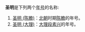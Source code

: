 '''圣明'''是下列两个[[年号|年号]]的名称:
# [[圣明_(陈瞻)|圣明 (陈瞻)]]：[[北朝|北朝]]时期[[陈瞻|陈瞻]]的年号。
# [[圣明_(大理)|圣明 (大理)]]：[[大理国|大理]][[段素兴|段素兴]]的年号。

{{disambig|S|Cat=年号消歧义}}